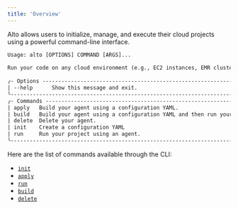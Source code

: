 ```yaml
---
title: 'Overview'
---
```


  Alto allows users to initialize, manage, and execute their cloud projects using a
  powerful command-line interface.

  ```html
  Usage: alto [OPTIONS] COMMAND [ARGS]...                                                                                                    
                                                                                                                                            
  Run your code on any cloud environment (e.g., EC2 instances, EMR clusters, etc.)                                                           
                                                                                                                                              
  ╭- Options --------------------------------------------------------------------------------------------------------------------------------╮
  | --help      Show this message and exit.                                                                                                  |
  ╰------------------------------------------------------------------------------------------------------------------------------------------╯
  ╭- Commands -------------------------------------------------------------------------------------------------------------------------------╮
  | apply   Build your agent using a configuration YAML.                                                                                     |
  | build   Build your agent using a configuration YAML and then run your project on the newly created agent.                                |
  | delete  Delete your agent.                                                                                                               |
  | init    Create a configuration YAML                                                                                                      |
  | run     Run your project using an agent.                                                                                                 |
  ╰------------------------------------------------------------------------------------------------------------------------------------------╯
  ```

Here are the list of commands available through the CLI:
  - [`init`](/cli/init)
  - [`apply`](/cli/apply)
  - [`run`](/cli/run)
  - [`build`](/cli/build)
  - [`delete`](/cli/delete)